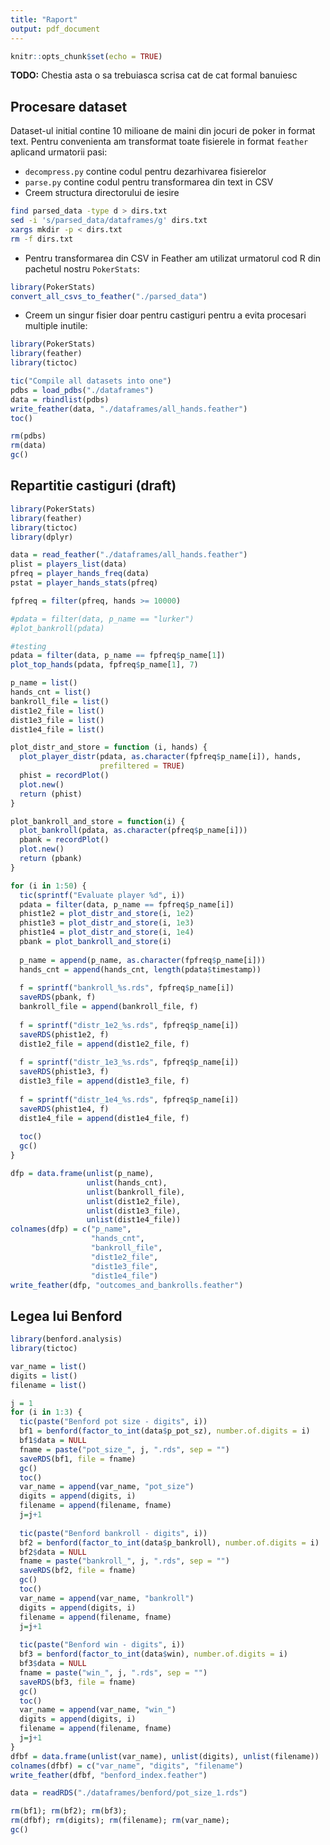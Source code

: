 ```yaml
---
title: "Raport"
output: pdf_document
---
```


```r
knitr::opts_chunk$set(echo = TRUE)
```

**TODO:** Chestia asta o sa trebuiasca scrisa cat de cat formal banuiesc

## Procesare dataset
Dataset-ul initial contine 10 milioane de maini din jocuri de poker in format text. Pentru convenienta am transformat toate fisierele in format `feather` aplicand urmatorii pasi:

* `decompress.py` contine codul pentru dezarhivarea fisierelor
* `parse.py` contine codul pentru transformarea din text in CSV
* Creem structura directorului de iesire
```bash
find parsed_data -type d > dirs.txt
sed -i 's/parsed_data/dataframes/g' dirs.txt
xargs mkdir -p < dirs.txt
rm -f dirs.txt
```
* Pentru transformarea din CSV in Feather am utilizat urmatorul cod R din pachetul nostru `PokerStats`:
```r
library(PokerStats)
convert_all_csvs_to_feather("./parsed_data")
```

* Creem un singur fisier doar pentru castiguri pentru a evita procesari multiple inutile:
```r
library(PokerStats)
library(feather)
library(tictoc)

tic("Compile all datasets into one")
pdbs = load_pdbs("./dataframes")
data = rbindlist(pdbs)
write_feather(data, "./dataframes/all_hands.feather")
toc()

rm(pdbs)
rm(data)
gc()
```

## Repartitie castiguri (draft)

```r
library(PokerStats)
library(feather)
library(tictoc)
library(dplyr)

data = read_feather("./dataframes/all_hands.feather")
plist = players_list(data)
pfreq = player_hands_freq(data)
pstat = player_hands_stats(pfreq)

fpfreq = filter(pfreq, hands >= 10000)

#pdata = filter(data, p_name == "lurker")
#plot_bankroll(pdata)

#testing
pdata = filter(data, p_name == fpfreq$p_name[1])
plot_top_hands(pdata, fpfreq$p_name[1], 7)

p_name = list()
hands_cnt = list()
bankroll_file = list()
dist1e2_file = list()
dist1e3_file = list()
dist1e4_file = list()

plot_distr_and_store = function (i, hands) {
  plot_player_distr(pdata, as.character(fpfreq$p_name[i]), hands,
                    prefiltered = TRUE)
  phist = recordPlot()
  plot.new()
  return (phist)
}

plot_bankroll_and_store = function(i) {
  plot_bankroll(pdata, as.character(pfreq$p_name[i]))
  pbank = recordPlot()
  plot.new()
  return (pbank)
}

for (i in 1:50) {
  tic(sprintf("Evaluate player %d", i))
  pdata = filter(data, p_name == fpfreq$p_name[i])
  phist1e2 = plot_distr_and_store(i, 1e2)
  phist1e3 = plot_distr_and_store(i, 1e3)
  phist1e4 = plot_distr_and_store(i, 1e4)
  pbank = plot_bankroll_and_store(i)
  
  p_name = append(p_name, as.character(fpfreq$p_name[i]))
  hands_cnt = append(hands_cnt, length(pdata$timestamp))
  
  f = sprintf("bankroll_%s.rds", fpfreq$p_name[i])
  saveRDS(pbank, f)
  bankroll_file = append(bankroll_file, f)
  
  f = sprintf("distr_1e2_%s.rds", fpfreq$p_name[i])
  saveRDS(phist1e2, f)
  dist1e2_file = append(dist1e2_file, f)
  
  f = sprintf("distr_1e3_%s.rds", fpfreq$p_name[i])
  saveRDS(phist1e3, f)
  dist1e3_file = append(dist1e3_file, f)
  
  f = sprintf("distr_1e4_%s.rds", fpfreq$p_name[i])
  saveRDS(phist1e4, f)
  dist1e4_file = append(dist1e4_file, f)
  
  toc()
  gc()
}

dfp = data.frame(unlist(p_name), 
                 unlist(hands_cnt), 
                 unlist(bankroll_file),
                 unlist(dist1e2_file),
                 unlist(dist1e3_file),
                 unlist(dist1e4_file))
colnames(dfp) = c("p_name",
                  "hands_cnt",
                  "bankroll_file",
                  "dist1e2_file",
                  "dist1e3_file",
                  "dist1e4_file")
write_feather(dfp, "outcomes_and_bankrolls.feather")
```

## Legea lui Benford

```r
library(benford.analysis)
library(tictoc)

var_name = list()
digits = list()
filename = list()

j = 1
for (i in 1:3) {
  tic(paste("Benford pot size - digits", i))
  bf1 = benford(factor_to_int(data$p_pot_sz), number.of.digits = i)
  bf1$data = NULL
  fname = paste("pot_size_", j, ".rds", sep = "")
  saveRDS(bf1, file = fname)
  gc()
  toc()
  var_name = append(var_name, "pot_size")
  digits = append(digits, i)
  filename = append(filename, fname)
  j=j+1
  
  tic(paste("Benford bankroll - digits", i))
  bf2 = benford(factor_to_int(data$p_bankroll), number.of.digits = i)
  bf2$data = NULL
  fname = paste("bankroll_", j, ".rds", sep = "")
  saveRDS(bf2, file = fname)
  gc()
  toc()
  var_name = append(var_name, "bankroll")
  digits = append(digits, i)
  filename = append(filename, fname)
  j=j+1
  
  tic(paste("Benford win - digits", i))
  bf3 = benford(factor_to_int(data$win), number.of.digits = i)
  bf3$data = NULL
  fname = paste("win_", j, ".rds", sep = "")
  saveRDS(bf3, file = fname)
  gc()
  toc()
  var_name = append(var_name, "win_")
  digits = append(digits, i)
  filename = append(filename, fname)
  j=j+1
}
dfbf = data.frame(unlist(var_name), unlist(digits), unlist(filename))
colnames(dfbf) = c("var_name", "digits", "filename")
write_feather(dfbf, "benford_index.feather")

data = readRDS("./dataframes/benford/pot_size_1.rds")

rm(bf1); rm(bf2); rm(bf3);
rm(dfbf); rm(digits); rm(filename); rm(var_name);
gc()
```
